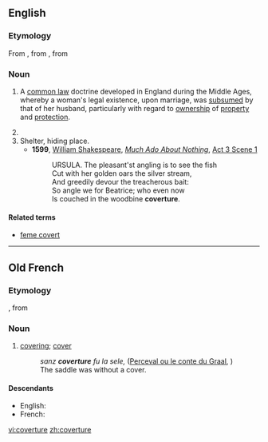 ==English==
{{wikipedia}}

===Etymology===
From {{etyl|enm|en}}, from {{etyl|fro|en}} {{term|coverture|lang=fro}}, from {{term|covrir|lang=fro||to cover}}

===Noun===
{{en-noun}}

# {{context|legal}} A [[common law]] doctrine developed in England during the Middle Ages, whereby a woman's legal existence, upon marriage, was [[subsume]]d by that of her husband, particularly with regard to [[ownership]] of [[property]] and [[protection]].
# {{alternative spelling of|couverture}}
# Shelter, hiding place.
#* '''1599''', [[w:William Shakespeare|William Shakespeare]], ''[[w:Much Ado About Nothing|Much Ado About Nothing]]'', [[s:Much Ado About Nothing (Shakespeare)|Act 3 Scene 1]]
#*:URSULA. The pleasant'st angling is to see the fish
#*:Cut with her golden oars the silver stream,
#*:And greedily devour the treacherous bait:
#*:So angle we for Beatrice; who even now
#*:Is couched in the woodbine '''coverture'''.

====Related terms====
* [[feme covert]]

----

==Old French==

===Etymology===
{{suffix|covert|ure|lang=fro}}, from {{term|covrir|lang=fro||to cover}}

===Noun===
{{fro-noun|f}}

# [[covering]]; [[cover]]
#: ''sanz '''coverture''' fu la sele,'' ([[s:fr:Perceval ou le conte du Graal|Perceval ou le conte du Graal]], {{w|Christian of Troyes}})
#: The saddle was without a cover.

====Descendants====
* English: {{l|en|coverture}}
* French: {{l|fr|couverture}}

[[vi:coverture]]
[[zh:coverture]]